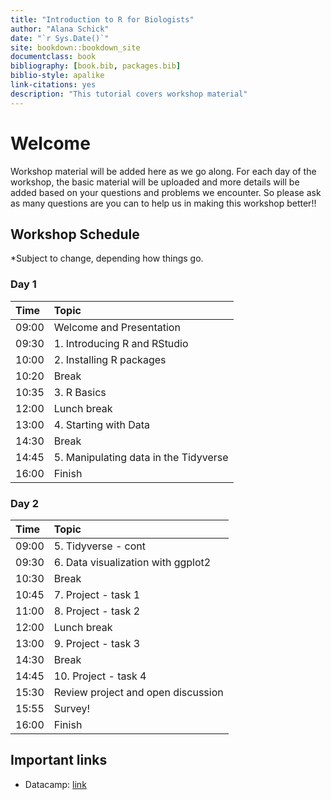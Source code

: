 ```yaml
--- 
title: "Introduction to R for Biologists"
author: "Alana Schick"
date: "`r Sys.Date()`"
site: bookdown::bookdown_site
documentclass: book
bibliography: [book.bib, packages.bib]
biblio-style: apalike
link-citations: yes
description: "This tutorial covers workshop material"
---
```


# Welcome

Workshop material will be added here as we go along. For each day of the workshop, the basic material will be uploaded and more details will be added based on your questions and problems we encounter. So please ask as many questions are you can to help us in making this workshop better!!

<!-- You can download these notes as a pdf using the link [here](book/IntroRWorkshop.pdf). -->

## Workshop Schedule

*Subject to change, depending how things go. 

### Day 1 {-}

Time | Topic                               
:-------| :----------------------------------
09:00  | Welcome and Presentation
09:30  | 1. Introducing R and RStudio
10:00  | 2. Installing R packages
10:20  | Break
10:35  | 3. R Basics
12:00  | Lunch break
13:00  | 4. Starting with Data
14:30  | Break
14:45  | 5. Manipulating data in the Tidyverse
16:00  | Finish

### Day 2 {-}

Time | Topic                                         
:-------| :----------------------------------
09:00  | 5. Tidyverse - cont
09:30  | 6. Data visualization with ggplot2
10:30  | Break
10:45  | 7. Project - task 1
11:00  | 8. Project - task 2
12:00  | Lunch break
13:00  | 9. Project - task 3
14:30  | Break
14:45  | 10. Project - task 4
15:30  | Review project and open discussion
15:55  | Survey!
16:00  | Finish

  
## Important links

- Datacamp: [link](https://www.datacamp.com/home)
  
<!-- - DADA2 Tutorial :  [link](http://benjjneb.github.io/dada2/tutorial.html)  -->
<!-- - Day One presentation : [link](microbiomeworkshop.pdf) -->
<!-- - Day One dataset : [link](MiSeqSOPData.zip) -->
<!-- - Project dataset : [link](https://www.dropbox.com/sh/qra6ohbsyt1icaz/AAACvlNjUhfkbkGIp_1KA2uCa?dl=0) -->

<!-- - Survey: [link](https://forms.gle/nQvZon6DBM6c38Np9) -->

